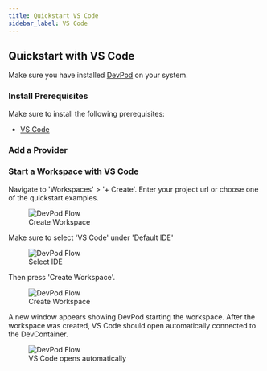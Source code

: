 ```yaml
---
title: Quickstart VS Code
sidebar_label: VS Code
---
```



## Quickstart with VS Code

Make sure you have installed [DevPod](./install.mdx) on your system.

### Install Prerequisites

Make sure to install the following prerequisites:
* [VS Code](https://code.visualstudio.com/download)

### Add a Provider

<AddProvider />

### Start a Workspace with VS Code

Navigate to 'Workspaces' > '+ Create'. Enter your project url or choose one of the quickstart examples. 

<figure>
<img src="/docs/media/create-workspace-repo.png" alt="DevPod Flow" />
  <figcaption>Create Workspace</figcaption>
</figure>

Make sure to select 'VS Code' under 'Default IDE'

<figure>
  <img src="/docs/media/create-workspace-vscode.png" alt="DevPod Flow" />
  <figcaption>Select IDE</figcaption>
</figure>

Then press 'Create Workspace'.

<figure>
  <img src="/docs/media/create-workspace-final-vscode.png" alt="DevPod Flow" />
  <figcaption>Create Workspace</figcaption>
</figure>


A new window appears showing DevPod starting the workspace. After the workspace was created, VS Code should open automatically connected to the DevContainer.

<figure>
  <img src="/docs/media/create-workspace-vscode-2.png" alt="DevPod Flow" />
  <figcaption>VS Code opens automatically</figcaption>
</figure>

